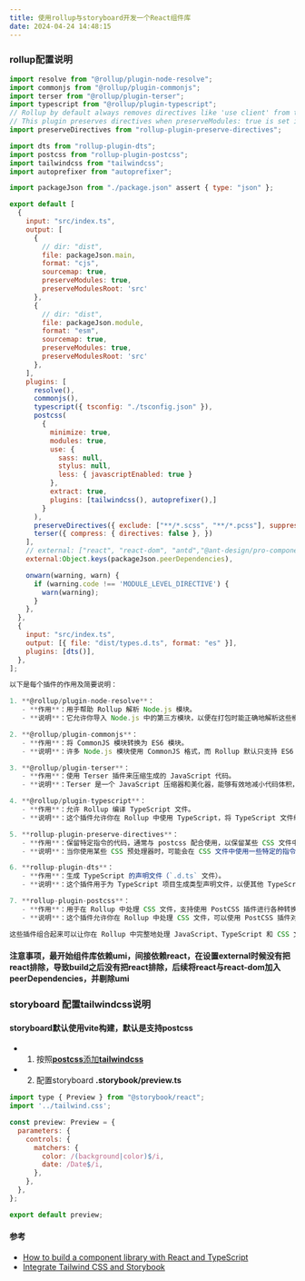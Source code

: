 ```yaml
---
title: 使用rollup与storyboard开发一个React组件库
date: 2024-04-24 14:48:15
---
```


### rollup配置说明
```javascript
import resolve from "@rollup/plugin-node-resolve";
import commonjs from "@rollup/plugin-commonjs";
import terser from "@rollup/plugin-terser";
import typescript from "@rollup/plugin-typescript";
// Rollup by default always removes directives like 'use client' from the top of files. 
// This plugin preserves directives when preserveModules: true is set in the Rollup config.
import preserveDirectives from "rollup-plugin-preserve-directives";

import dts from "rollup-plugin-dts";
import postcss from "rollup-plugin-postcss";
import tailwindcss from "tailwindcss";
import autoprefixer from "autoprefixer";

import packageJson from "./package.json" assert { type: "json" };

export default [
  {
    input: "src/index.ts",
    output: [
      {
        // dir: "dist",
        file: packageJson.main,
        format: "cjs",
        sourcemap: true,
        preserveModules: true,
        preserveModulesRoot: 'src'
      },
      {
        // dir: "dist",
        file: packageJson.module,
        format: "esm",
        sourcemap: true,
        preserveModules: true,
        preserveModulesRoot: 'src'
      },
    ],
    plugins: [
      resolve(),
      commonjs(),
      typescript({ tsconfig: "./tsconfig.json" }),
      postcss(
        {
          minimize: true,
          modules: true,
          use: {
            sass: null,
            stylus: null,
            less: { javascriptEnabled: true }
          },
          extract: true,
          plugins: [tailwindcss(), autoprefixer(),]
        }
      ),
      preserveDirectives({ exclude: ["**/*.scss", "**/*.pcss"], suppressPreserveModulesWarning: true }),
      terser({ compress: { directives: false }, })
    ],
    // external: ["react", "react-dom", "antd","@ant-design/pro-components","@ant-design/icons"],
    external:Object.keys(packageJson.peerDependencies),

    onwarn(warning, warn) {
      if (warning.code !== 'MODULE_LEVEL_DIRECTIVE') {
        warn(warning);
      }
    },
  },
  {
    input: "src/index.ts",
    output: [{ file: "dist/types.d.ts", format: "es" }],
    plugins: [dts()],
  },
];

以下是每个插件的作用及简要说明：

1. **@rollup/plugin-node-resolve**：
   - **作用**：用于帮助 Rollup 解析 Node.js 模块。
   - **说明**：它允许你导入 Node.js 中的第三方模块，以便在打包时能正确地解析这些模块。

2. **@rollup/plugin-commonjs**：
   - **作用**：将 CommonJS 模块转换为 ES6 模块。
   - **说明**：许多 Node.js 模块使用 CommonJS 格式，而 Rollup 默认只支持 ES6 模块。这个插件能够将 CommonJS 格式的模块转换为 ES6 格式，以便在 Rollup 中使用。

3. **@rollup/plugin-terser**：
   - **作用**：使用 Terser 插件来压缩生成的 JavaScript 代码。
   - **说明**：Terser 是一个 JavaScript 压缩器和美化器，能够有效地减小代码体积，提高加载速度。

4. **@rollup/plugin-typescript**：
   - **作用**：允许 Rollup 编译 TypeScript 文件。
   - **说明**：这个插件允许你在 Rollup 中使用 TypeScript，将 TypeScript 文件编译为 JavaScript。

5. **rollup-plugin-preserve-directives**：
   - **作用**：保留特定指令的代码，通常与 postcss 配合使用，以保留某些 CSS 文件中的指令。
   - **说明**：当你使用某些 CSS 预处理器时，可能会在 CSS 文件中使用一些特定的指令，例如 `@import`。这个插件可以确保这些指令不会被 Rollup 移除。

6. **rollup-plugin-dts**：
   - **作用**：生成 TypeScript 的声明文件（`.d.ts` 文件）。
   - **说明**：这个插件用于为 TypeScript 项目生成类型声明文件，以便其他 TypeScript 项目在引用你的库时能够获得类型提示和类型检查的支持。

7. **rollup-plugin-postcss**：
   - **作用**：用于在 Rollup 中处理 CSS 文件，支持使用 PostCSS 插件进行各种转换，如压缩、模块化、autoprefixer 等。
   - **说明**：这个插件允许你在 Rollup 中处理 CSS 文件，可以使用 PostCSS 插件对 CSS 进行各种转换和处理，例如压缩、模块化等。

这些插件组合起来可以让你在 Rollup 中完整地处理 JavaScript、TypeScript 和 CSS 文件，使得你的项目能够更好地进行打包和构建。

```
#### 注意事项，最开始组件库依赖umi，间接依赖react，在设置**external**时候没有把react排除，导致build之后没有把react排除，后续将**react**与**react-dom**加入peerDependencies，并剔除**umi**

### storyboard 配置tailwindcss说明
#### storyboard默认使用vite构建，默认是支持**postcss**
- 1. 按照[**postcss**添加**tailwindcss**](https://tailwindcss.com/docs/installation/using-postcss)
- 2. 配置storyboard **.storybook/preview.ts**
```javascript
import type { Preview } from "@storybook/react";
import '../tailwind.css';

const preview: Preview = {
  parameters: {
    controls: {
      matchers: {
        color: /(background|color)$/i,
        date: /Date$/i,
      },
    },
  },
};

export default preview;

```

#### 参考
- [How to build a component library with React and TypeScript](https://blog.logrocket.com/how-to-build-component-library-react-typescript/)
- [Integrate Tailwind CSS and Storybook](https://storybook.js.org/recipes/tailwindcss)
